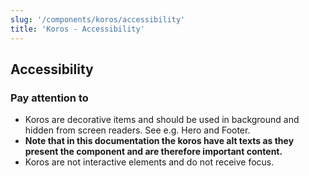 ```yaml
---
slug: '/components/koros/accessibility'
title: 'Koros - Accessibility'
---
```



## Accessibility

### Pay attention to
- Koros are decorative items and should be used in background and hidden from screen readers. See e.g. <InternalLink href="/components/hero">Hero</InternalLink> and <InternalLink href="/components/footer">Footer</InternalLink>.
- **Note that in this documentation the koros have alt texts as they present the component and are therefore important content.**
- Koros are not interactive elements and do not receive focus.